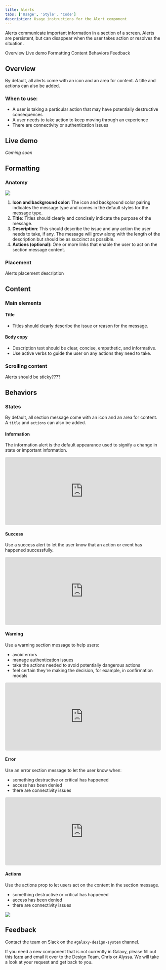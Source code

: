 ```yaml
---
title: Alerts
tabs: ['Usage', 'Style', 'Code']
description: Usage instructions for the Alert component
---
```


<PageDescription>

Alerts communicate important information in a section of a screen. Alerts are persistent, but can disappear when the user takes action or resolves the situation.

</PageDescription>

<AnchorLinks>

<AnchorLink>Overview</AnchorLink>
<AnchorLink>Live demo</AnchorLink>
<AnchorLink>Formatting</AnchorLink>
<AnchorLink>Content</AnchorLink>
<AnchorLink>Behaviors</AnchorLink>
<AnchorLink>Feedback</AnchorLink>

</AnchorLinks>

## Overview

By default, all alerts come with an icon and an area for content. A title and actions can also be added.

### When to use:

- A user is taking a particular action that may have potentially destructive consequences
- A user needs to take action to keep moving through an experience
- There are connectivity or authentication issues

## Live demo

*Coming soon*

## Formatting

### Anatomy

<Row>
<Column colLg={8}>

<img src="https://res.cloudinary.com/dgcfg5cwe/image/upload/v1643605274/alert-anatomy_snivsu.svg" class="center"></img>

</Column>
</Row>

1. **Icon and background color**: The icon and background color pairing indicates the message type and comes in the default styles for the message type.
2. **Title**: Titles should clearly and concisely indicate the purpose of the message.
3. **Description**: This should describe the issue and any action the user needs to take, if any. The message will grow along with the length of the description but should be as succinct as possible.
3. **Actions (optional)**: One or more links that enable the user to act on the section message content.

### Placement

Alerts placement description

## Content

### Main elements

#### Title

- Titles should clearly describe the issue or reason for the message.

#### Body copy

- Description text should be clear, concise, empathetic, and informative.
- Use active verbs to guide the user on any actions they need to take.

### Scrolling content

Alerts should be sticky????

## Behaviors

### States

By default, all section message come with an icon and an area for content. A ```title``` and ```actions``` can also be added.


#### Information
The information alert is the default appearance used to signify a change in state or important information.

<Row>
<Column colLg={8}>

<iframe src="https://codesandbox.io/embed/thirsty-curran-lzwvs?autoresize=1&fontsize=14&hidenavigation=1&module=%2Fsrc%2Falerts%2FAlert.js&theme=light&view=preview"
     style="width:100%; height:220px; border:0; border-radius: 4px; overflow:hidden;"
     title="thirsty-curran-lzwvs"
     sandbox="allow-forms allow-modals allow-popups allow-presentation allow-same-origin allow-scripts"
   ></iframe>

</Column>
</Row>


#### Success

Use a success alert to let the user know that an action or event has happened successfully.

<Row>
<Column colLg={8}>

<iframe src="https://codesandbox.io/embed/alert-success-qetzu?autoresize=1&fontsize=14&hidenavigation=1&module=%2Fsrc%2Falerts%2FAlertSuccess.js&theme=light&view=preview"
     style="width:100%; height:220px; border:0; border-radius: 4px; overflow:hidden;"
     title="Alert Success"
     sandbox="allow-forms allow-modals allow-popups allow-presentation allow-same-origin allow-scripts"
   ></iframe>

</Column>
</Row>

#### Warning

Use a warning section message to help users:

- avoid errors
- manage authentication issues
- take the actions needed to avoid potentially dangerous actions
- feel certain they're making the decision, for example, in confirmation modals

<Row>
<Column colLg={8}>

<iframe src="https://codesandbox.io/embed/alert-warning-i7bgx?autoresize=1&fontsize=14&hidenavigation=1&module=%2Fsrc%2Falerts%2FAlertWarning.js&theme=light&view=preview"
     style="width:100%; height:220px; border:0; border-radius: 4px; overflow:hidden;"
     title="Alert Warning"
     sandbox="allow-forms allow-modals allow-popups allow-presentation allow-same-origin allow-scripts"
   ></iframe>

</Column>
</Row>

#### Error

Use an error section message to let the user know when:

- something destructive or critical has happened
- access has been denied
- there are connectivity issues

<Row>
<Column colLg={8}>

<iframe src="https://codesandbox.io/embed/alert-error-qmzbz?autoresize=1&fontsize=14&hidenavigation=1&module=%2Fsrc%2Falerts%2FAlertError.js&theme=light&view=preview"
     style="width:100%; height:220px; border:0; border-radius: 4px; overflow:hidden;"
     title="Alert Error"
     sandbox="allow-forms allow-modals allow-popups allow-presentation allow-same-origin allow-scripts"
   ></iframe>

</Column>
</Row>

#### Actions

Use the actions prop to let users act on the content in the section message.

- something destructive or critical has happened
- access has been denied
- there are connectivity issues

<Row>
<Column colLg={8}>

<img src="https://res.cloudinary.com/dgcfg5cwe/image/upload/v1643606049/Alert-actions_kz58qv.svg"></img>

</Column>
</Row>


## Feedback

Contact the team on Slack on the ```#galaxy-design-system``` channel. 

If you need a new component that is not currently in Galaxy, please fill out this <a href="https://docs.google.com/document/d/1heu6QMCxnE8Hnu1AtyucOzcduhUYSyDmg5SEj05Rqb0/edit">form</a> and email it over to the Design Team, Chris or Alyssa. We will take a look at your request and get back to you.